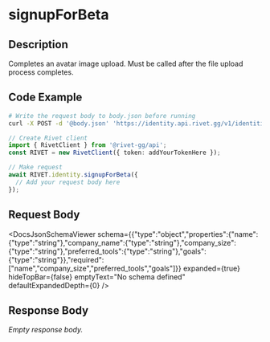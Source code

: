 

# signupForBeta

## Description

Completes an avatar image upload. Must be called after the file upload process completes.


## Code Example

<CodeGroup title='Request' tag='POST' label='https://identity.api.rivet.gg/v1/identities/self/beta-signup'>

```bash {{ title: 'cURL' }}
# Write the request body to body.json before running
curl -X POST -d '@body.json' 'https://identity.api.rivet.gg/v1/identities/self/beta-signup'
```

```ts
// Create Rivet client
import { RivetClient } from '@rivet-gg/api';
const RIVET = new RivetClient({ token: addYourTokenHere });

// Make request
await RIVET.identity.signupForBeta({
  // Add your request body here
});
```

</CodeGroup>


## Request Body

<DocsJsonSchemaViewer
  schema={{"type":"object","properties":{"name":{"type":"string"},"company_name":{"type":"string"},"company_size":{"type":"string"},"preferred_tools":{"type":"string"},"goals":{"type":"string"}},"required":["name","company_size","preferred_tools","goals"]}}
  expanded={true}
  hideTopBar={false}
  emptyText="No schema defined"
  defaultExpandedDepth={0}
/>


## Response Body

_Empty response body._
